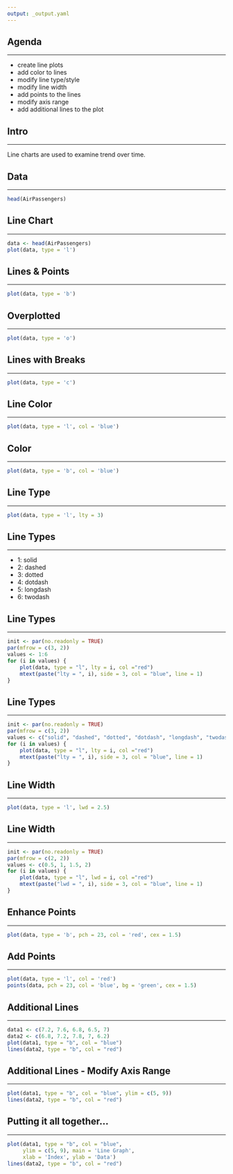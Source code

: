 ```yaml
---
output: _output.yaml
---
```


## {data-background="viz_line.png"}

## Agenda

<hr>

- create line plots
- add color to lines
- modify line type/style
- modify line width
- add points to the lines
- modify axis range
- add additional lines to the plot

## Intro

<hr>

Line charts are used to examine trend over time.

## Data

<hr>

```r
head(AirPassengers)
```

## Line Chart

<hr>

```r
data <- head(AirPassengers)
plot(data, type = 'l')
```

## Lines & Points

<hr>

```r
plot(data, type = 'b')
```

## Overplotted

<hr>

```r
plot(data, type = 'o')
```

## Lines with Breaks

<hr>

```r
plot(data, type = 'c')
```

## Line Color

<hr>

```r
plot(data, type = 'l', col = 'blue')
```

## Color

<hr>

```r
plot(data, type = 'b', col = 'blue')
```

## Line Type

<hr>

```r
plot(data, type = 'l', lty = 3)
```

## Line Types

<hr>

- 1: solid
- 2: dashed
- 3: dotted
- 4: dotdash
- 5: longdash
- 6: twodash

## Line Types

<hr>

```r
init <- par(no.readonly = TRUE)
par(mfrow = c(3, 2))
values <- 1:6
for (i in values) {
    plot(data, type = "l", lty = i, col ="red")
    mtext(paste("lty = ", i), side = 3, col = "blue", line = 1)
}
```

## Line Types

<hr>

```r
init <- par(no.readonly = TRUE)
par(mfrow = c(3, 2))
values <- c("solid", "dashed", "dotted", "dotdash", "longdash", "twodash")
for (i in values) {
    plot(data, type = "l", lty = i, col ="red")
    mtext(paste("lty = ", i), side = 3, col = "blue", line = 1)
}
```

## Line Width

<hr>

```r
plot(data, type = 'l', lwd = 2.5)
```

## Line Width

<hr>

```r
init <- par(no.readonly = TRUE)
par(mfrow = c(2, 2))
values <- c(0.5, 1, 1.5, 2)
for (i in values) {
    plot(data, type = "l", lwd = i, col ="red")
    mtext(paste("lwd = ", i), side = 3, col = "blue", line = 1)
}
```

## Enhance Points

<hr>

```r
plot(data, type = 'b', pch = 23, col = 'red', cex = 1.5)
```

## Add Points

<hr>

```r
plot(data, type = 'l', col = 'red')
points(data, pch = 23, col = 'blue', bg = 'green', cex = 1.5)
```

## Additional Lines

<hr>

```r
data1 <- c(7.2, 7.6, 6.8, 6.5, 7)
data2 <- c(6.8, 7.2, 7.8, 7, 6.2)
plot(data1, type = "b", col = "blue")
lines(data2, type = "b", col = "red")
```

## Additional Lines - Modify Axis Range

<hr>

```r
plot(data1, type = "b", col = "blue", ylim = c(5, 9))
lines(data2, type = "b", col = "red")
```

## Putting it all together...

<hr>

```r
plot(data1, type = "b", col = "blue", 
     ylim = c(5, 9), main = 'Line Graph',
     xlab = 'Index', ylab = 'Data')
lines(data2, type = "b", col = "red")
```

## {data-background="thankyou.png"}

<!-- To do: -->
<!--   - add intro slide -->
<!--   - change data -->